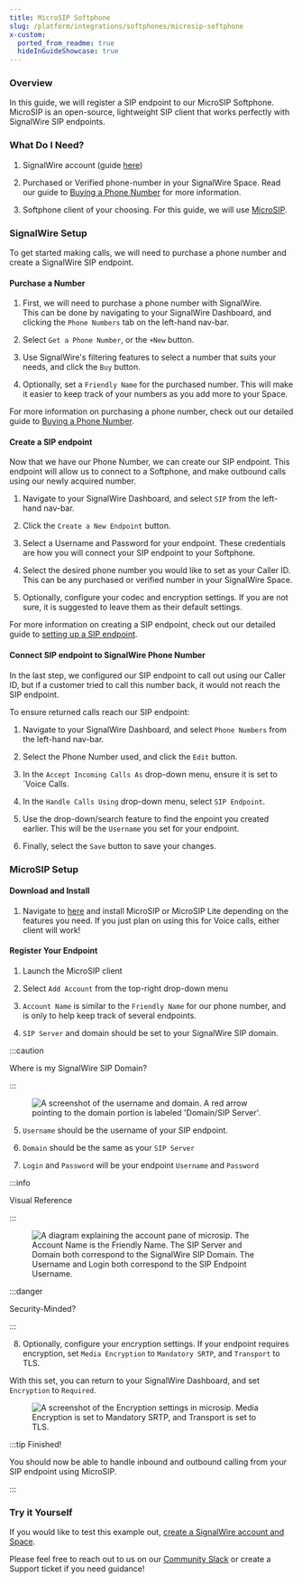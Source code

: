 ```yaml
---
title: MicroSIP Softphone
slug: /platform/integrations/softphones/microsip-softphone
x-custom:
  ported_from_readme: true
  hideInGuideShowcase: true
---
```



### Overview

In this guide, we will register a SIP endpoint to our MicroSIP Softphone. 
MicroSIP is an open-source, lightweight SIP client that works perfectly with SignalWire SIP endpoints.

### What Do I Need?

1. SignalWire account (guide [here](/platform/dashboard/getting-started/signing-up-for-a-space))

2. Purchased or Verified phone-number in your SignalWire Space.
Read our guide to [Buying a Phone Number](/platform/phone-numbers/getting-started/buying-a-phone-number)
for more information.

3. Softphone client of your choosing. For this guide, we will use [MicroSIP](https://www.microsip.org/).

### SignalWire Setup

To get started making calls, we will need to purchase a phone number and create a SignalWire SIP endpoint.

#### Purchase a Number

1. First, we will need to purchase a phone number with SignalWire.  
   This can be done by navigating to your SignalWire Dashboard, and clicking the `Phone Numbers` tab on the left-hand nav-bar.

2. Select `Get a Phone Number`, or the `+New` button.

3. Use SignalWire's filtering features to select a number that suits your needs, and click the `Buy` button.

4. Optionally, set a `Friendly Name` for the purchased number. This will make it easier to keep track of your numbers as you add more to your Space.

For more information on purchasing a phone number, check out our detailed guide to [Buying a Phone Number](/platform/phone-numbers/getting-started/buying-a-phone-number).

#### Create a SIP endpoint

Now that we have our Phone Number, we can create our SIP endpoint. 
This endpoint will allow us to connect to a Softphone, and make outbound calls using our newly acquired number.

1. Navigate to your SignalWire Dashboard, and select `SIP` from the left-hand nav-bar.

2. Click the `Create a New Endpoint` button.

3. Select a Username and Password for your endpoint. 
These credentials are how you will connect your SIP endpoint to your Softphone.

4. Select the desired phone number you would like to set as your Caller ID. 
This can be any purchased or verified number in your SignalWire Space.

5. Optionally, configure your codec and encryption settings. 
If you are not sure, it is suggested to leave them as their default settings.

For more information on creating a SIP endpoint, check out our detailed guide to 
[setting up a SIP endpoint](/voice/getting-started/sip/set-up-a-signalwire-phone-number-with-a-sip-endpoint).

#### Connect SIP endpoint to SignalWire Phone Number

In the last step, we configured our SIP endpoint to call out using our Caller ID, but if a customer tried to call this number back, it would not reach the SIP endpoint. 

To ensure returned calls reach our SIP endpoint:

1. Navigate to your SignalWire Dashboard, and select `Phone Numbers` from the left-hand nav-bar.

2. Select the Phone Number used, and click the `Edit` button.

3. In the `Accept Incoming Calls As` drop-down menu, ensure it is set to \`Voice Calls.

4. In the `Handle Calls Using` drop-down menu, select `SIP Endpoint`.

5. Use the drop-down/search feature to find the enpoint you created earlier. 
   This will be the `Username` you set for your endpoint.

6. Finally, select the `Save` button to save your changes.

### MicroSIP Setup

#### Download and Install

1. Navigate to [here](https://www.microsip.org/downloads) and install MicroSIP or MicroSIP Lite depending on the features you need. 
If you just plan on using this for Voice calls, either client will work!

#### Register Your Endpoint

1. Launch the MicroSIP client

2. Select `Add Account` from the top-right drop-down menu

3. `Account Name` is similar to the `Friendly Name` for our phone number, and is only to help keep track of several endpoints.

4. `SIP Server` and domain should be set to your SignalWire SIP domain.


:::caution

Where is my SignalWire SIP Domain?

:::

<figure>
  <img className="img-800" src={require("./ac12798-SIPUserDomain.webP").default} alt="A screenshot of the username and domain. A red arrow pointing to the domain portion is labeled 'Domain/SIP Server'." />
</figure>

5. `Username` should be the username of your SIP endpoint.

6. `Domain` should be the same as your `SIP Server`

7. `Login` and `Password` will be your endpoint `Username` and `Password`


:::info

Visual Reference

:::

<figure>
  <img className="img-800" src={require("./a16b041-MicroSIP_Account_Details.webP").default} alt="A diagram explaining the account pane of microsip. The Account Name is the Friendly Name. The SIP Server and Domain both correspond to the SignalWire SIP Domain. The Username and Login both correspond to the SIP Endpoint Username." />
</figure>


:::danger

 Security-Minded?

:::

8. Optionally, configure your encryption settings. If your endpoint requires encryption, set `Media Encryption` to `Mandatory SRTP`, and `Transport` to TLS.

With this set, you can return to your SignalWire Dashboard, and set `Encryption` to `Required`.

<figure>
  <img className="img-800" src={require("./5ffba6e-Encryption_Settings.webP").default} alt="A screenshot of the Encryption settings in microsip. Media Encryption is set to Mandatory SRTP, and Transport is set to TLS." />
</figure>


:::tip Finished!

You should now be able to handle inbound and outbound calling from your SIP endpoint using MicroSIP.

:::

### Try it Yourself

If you would like to test this example out, [create a SignalWire account and Space](https://id.signalwire.com/signup/account/new).

Please feel free to reach out to us on our [Community Slack](https://signalwire.community/) or create a Support ticket if you need guidance!
